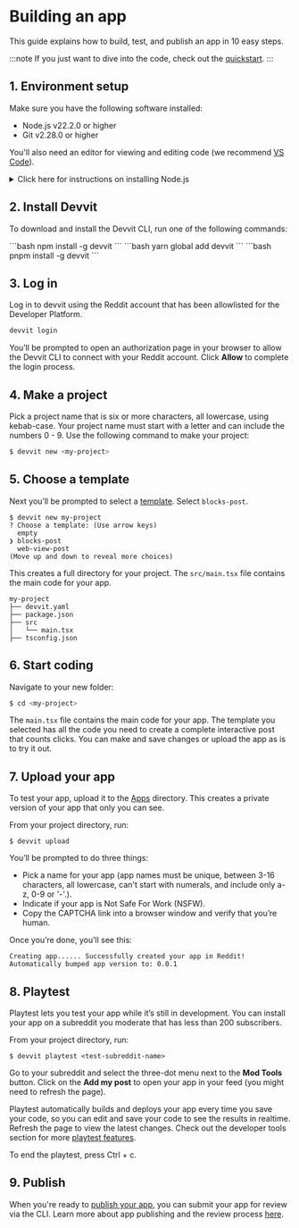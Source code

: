 
# Building an app

This guide explains how to build, test, and publish an app in 10 easy steps.

:::note
If you just want to dive into the code, check out the [quickstart](quickstart.mdx).
:::

## 1. Environment setup

Make sure you have the following software installed:

- Node.js v22.2.0 or higher
- Git v2.28.0 or higher

You'll also need an editor for viewing and editing code (we recommend [VS Code](https://code.visualstudio.com/)).

<details>
  <summary>Click here for instructions on installing Node.js</summary>
  <div>
    <div>
    You’re going to work with TypeScript. In order for TypeScript to work with Devvit, you’ll need a working Node.js environment and then the Devvit command line interface. Node.js is an open-source server environment that makes it possible to develop and run Javascript apps anywhere. Node.js lets you import and use packages (code that other people have written) into your code.

**Option 1: Use node version manager (nvm)**

Install or update [nvm](https://github.com/nvm-sh/nvm#installing-and-updating) to use as a handy command-line tool for managing multiple Node.js versions on your system. This will allow you to switch between different versions easily. If you choose to use a different node version manager, check out these [suggestions from npmjs.org](https://docs.npmjs.com/downloading-and-installing-node-js-and-npm).

For macOS or Linux:

1. Run the following command line in your terminal to install nvm.

```bash
curl -o- https://raw.githubusercontent.com/nvm-sh/nvm/v0.39.6/install.sh | bash
```

2. Close and re-open your terminal to have nvm available.

3. Install the latest version of Node.js.

```bash
nvm install node
```

For Windows:

1. Download and install nvm-windows by following the instructions in the repository.

2. Restart your terminal or command prompt.

3. Install the latest version of Node.js.

```bash
nvm install node
```

**Option 2: Use Node.js installer from nodejs.org**

1. Visit the official [Node.js website](https://nodejs.org) to download the installer for your operating system (Windows, macOS, or Linux).
2. Run the installer and follow the prompts to install Node.js and npm (the package manager for Node.js).

:::note
If you install Node.js this way, you may experience permissions issues when trying to run Devvit, which is [documented on NPM's website](https://docs.npmjs.com/downloading-and-installing-node-js-and-npm). Both NPM and us here at Reddit highly encourage you to use nvm if possible. If that's not possible, here are some tips on how to [fix these permissions issues](https://docs.npmjs.com/downloading-and-installing-node-js-and-npm). For Windows users specifically, please use a node version manager.
:::

Check that Node.js is installed correctly by running the following commands:

```bash
node --version
npm --version
```

You should see the version numbers for Node.js and npm as output.

</div>
    <br/>
  </div>
</details>

## 2. Install Devvit

To download and install the Devvit CLI, run one of the following commands:

<!-- prettier-ignore-start -->
<Tabs>
  <TabItem value="npm" label="npm" default>
    ```bash 
    npm install -g devvit
    ```
  </TabItem>
  <TabItem value="yarn" label="Yarn">
    ```bash 
    yarn global add devvit 
    ```
  </TabItem>
  <TabItem value="pnpm" label="pnpm" default>
    ```bash 
    pnpm install -g devvit 
    ```
  </TabItem>
</Tabs>
<!-- prettier-ignore-end -->

## 3. Log in

Log in to devvit using the Reddit account that has been allowlisted for the Developer Platform.

```bash
devvit login
```

You’ll be prompted to open an authorization page in your browser to allow the Devvit CLI to connect with your Reddit account. Click **Allow** to complete the login process.

## 4. Make a project

Pick a project name that is six or more characters, all lowercase, using kebab-case. Your project name must start with a letter and can include the numbers 0 - 9. Use the following command to make your project:

```bash
$ devvit new <my-project>
```

## 5. Choose a template

Next you’ll be prompted to select a [template](./templates.mdx). Select `blocks-post`.

```text
$ devvit new my-project
? Choose a template: (Use arrow keys)
  empty
❯ blocks-post
  web-view-post
(Move up and down to reveal more choices)
```

This creates a full directory for your project. The `src/main.tsx` file contains the main code for your app.

```text
my-project
├── devvit.yaml
├── package.json
├── src
│   └── main.tsx
├── tsconfig.json
```

## 6. Start coding

Navigate to your new folder:

```bash
$ cd <my-project>
```

The `main.tsx` file contains the main code for your app. The template you selected has all the code you need to
create a complete interactive post that counts clicks. You can make and save changes or upload the app as is to try it out.

## 7. Upload your app

To test your app, upload it to the [Apps](https://developers.reddit.com/) directory. This creates a private version of your app that only you can see.

From your project directory, run:

```tsx
$ devvit upload
```

You’ll be prompted to do three things:

- Pick a name for your app (app names must be unique, between 3-16 characters, all lowercase, can't start with numerals, and include only a-z, 0-9 or '-'.).
- Indicate if your app is Not Safe For Work (NSFW).
- Copy the CAPTCHA link into a browser window and verify that you’re human.

Once you’re done, you’ll see this:

```tsx
Creating app...... Successfully created your app in Reddit!
Automatically bumped app version to: 0.0.1
```

## 8. Playtest

Playtest lets you test your app while it’s still in development. You can install your app on a subreddit you moderate that has less than 200 subscribers.

From your project directory, run:

```tsx
$ devvit playtest <test-subreddit-name>
```

Go to your subreddit and select the three-dot menu next to the **Mod Tools** button. Click on the **Add my post** to open
your app in your feed (you might need to refresh the page).

Playtest automatically builds and deploys your app every time you save your code, so you can edit and save your code to see the results in realtime.
Refresh the page to view the latest changes. Check out the developer tools section for more [playtest features](playtest.md).

To end the playtest, press Ctrl + c.

## 9. Publish

When you're ready to [publish your app](./publishing), you can submit your app for review via the CLI. Learn more about app publishing and the review process [here](./publishing).
